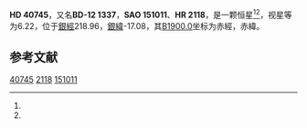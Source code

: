 {{Starbox begin
| name = HD 40745
}}
{{Starbox observe
| epoch = [[J2000.0|J2000.0]]
| constell = {{星座名待查}}<ref name=SIMBAD>{{cite web
 | url=http://simbad.u-strasbg.fr/simbad/sim-id?Ident=HR+2118
 | title =Pulsating variable Star
 | publisher=Centre de Données astronomiques de Strasbourg
 | work=SIMBAD
 | accessdate=2012-07-13}}</ref><ref name=DATA>{{cite web
 | url=http://vizier.u-strasbg.fr/viz-bin/VizieR-5?-out.add=.&-source=5050&-corr=PK=HR&-out.max=9999&HR=2118
 | title=VizieR Detailed Page
 | accessdate=2012-07-13
 | archive-date=2016-03-05
 | archive-url=https://web.archive.org/web/20160305023753/http://vizier.u-strasbg.fr/viz-bin/VizieR-5?-out.add=.&-source=5050&-corr=PK=HR&-out.max=9999&HR=2118
 | dead-url=no
 }}</ref>
| 星官 = 
| ra = {{RA|6|0|17.7}}<ref name=SIMBAD /><ref name=DATA />
| dec = {{DEC|-12|53|59}}<ref name=SIMBAD /><ref name=DATA />
| appmag_v = 6.22<ref name=SIMBAD /><ref name=DATA />
}}
{{Starbox character
| class = F0<ref name=SIMBAD /><ref name=DATA />
| b-v = 0.36<ref name=SIMBAD /><ref name=DATA />
| u-b = <ref name=SIMBAD /><ref name=DATA />
| r-i = <ref name=SIMBAD /><ref name=DATA />
| variable = 
}}
{{Starbox astrometry
| radial_v = 
| prop_mo_ra = 33
| parallax = 
| p_error = 
}}
{{Starbox catalog
| names =BD-12 1337，[[SAO星表|SAO]] 151011，[[HD星表|HD]] 40745，[[HR星表|HR]] 2118}}
{{Starbox reference |Simbad=HR+2118}}
{{Starbox end}}

'''HD 40745'''，又名'''BD-12 1337'''，'''SAO 151011'''、'''HR 2118'''，是一颗恒星<ref name=SIMBAD /><ref name=DATA />，视星等为6.22，位于[[銀道座標系|銀經]]218.96，[[銀道座標系|銀緯]]-17.08，其[[B1900.0|B1900.0]]坐标为赤經{{RA|5|55|40.9}}，赤緯{{DEC|-12|-17.08|13}}。

== 参考文献 ==
{{reflist}}

{{star-stub}}

[[Category:HD和HDE天體|40745]]
[[Category:HR天體|2118]]
[[Category:SAO天體|151011]]